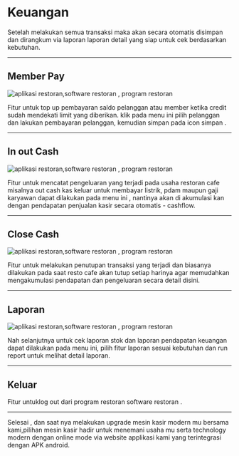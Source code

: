 # Keuangan

Setelah melakukan semua transaksi maka akan secara otomatis disimpan dan dirangkum via laporan laporan detail yang siap untuk cek berdasarkan kebutuhan.

---

## Member Pay

![aplikasi restoran,software restoran , program restoran](https://1.bp.blogspot.com/-6AT-4qH4bbY/YJ-N9SVhIDI/AAAAAAAAN8s/Q2DuSWF4aeo9nIYT5Irm2zg9WOrrnWIQgCLcBGAsYHQ/s1366/program%2Btoko%2Bsoftware%2Bkasir%2Bmurah%2B14.png)

Fitur untuk top up pembayaran saldo pelanggan atau member ketika credit sudah mendekati limit yang diberikan. klik pada menu ini pilih pelanggan dan lakukan pembayaran pelanggan, kemudian simpan pada icon simpan .

---

## In out Cash

![aplikasi restoran,software restoran , program restoran](https://1.bp.blogspot.com/-XLlfHPn6Zsw/YJ-N9bFmO0I/AAAAAAAAN8w/pPUgCf8MlWkV-QfJPW8WejWMZqxJeq0VgCLcBGAsYHQ/s1366/program%2Btoko%2Bsoftware%2Bkasir%2Bmurah%2B15.png)

Fitur untuk mencatat pengeluaran yang terjadi pada usaha restoran cafe misalnya out cash kas keluar untuk membayar listrik, pdam maupun gaji karyawan dapat dilakukan pada menu ini , nantinya akan di akumulasi kan dengan pendapatan penjualan kasir secara otomatis - cashflow.


---

## Close Cash

![aplikasi restoran,software restoran , program restoran](https://1.bp.blogspot.com/-ohza7XYdCT4/YJ-N9sfeIfI/AAAAAAAAN80/PnmVv2UlBDMxzqP5OXg3U1pO9DXFl479gCLcBGAsYHQ/s1366/program%2Btoko%2Bsoftware%2Bkasir%2Bmurah%2B16.png)

Fitur untuk melakukan penutupan transaksi yang terjadi dan biasanya dilakukan pada saat resto cafe akan tutup setiap harinya agar memudahkan mengakumulasi pendapatan dan pengeluaran secara detail disini.


---

## Laporan

![aplikasi restoran,software restoran , program restoran](https://1.bp.blogspot.com/-gW8aYxKCDE4/YJ-N93T2OXI/AAAAAAAAN84/KBXNZfOyS4kNu-MFTQkq8whTg3e8TyS2wCLcBGAsYHQ/s1366/program%2Btoko%2Bsoftware%2Bkasir%2Bmurah%2B17.png)

Nah selanjutnya untuk cek laporan stok dan laporan pendapatan keuangan dapat dilakukan pada menu ini, pilih fitur laporan sesuai kebutuhan dan run report untuk melihat detail laporan.

---

## Keluar

Fitur untuklog out dari program restoran software restoran .


---

Selesai , dan saat nya melakukan upgrade mesin kasir modern mu bersama kami,pilihan mesin kasir hadir untuk menemani usaha mu serta technology modern dengan online mode via website applikasi kami yang terintegrasi dengan APK android.
